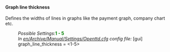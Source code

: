 ====Graph line thickness====
{{en/Feature|1.2|float=right|text=(since 1.2.0)}}

Defines the widths of lines in graphs like the payment graph, company chart etc.

:''Possible Settings'':<span style="color:green">'''1 - 5'''</span>
:''In [[en/Archive/Manual/Settings/Openttd.cfg]] config file:'' [gui] graph_line_thickness = <1-5>
{{en/-}}